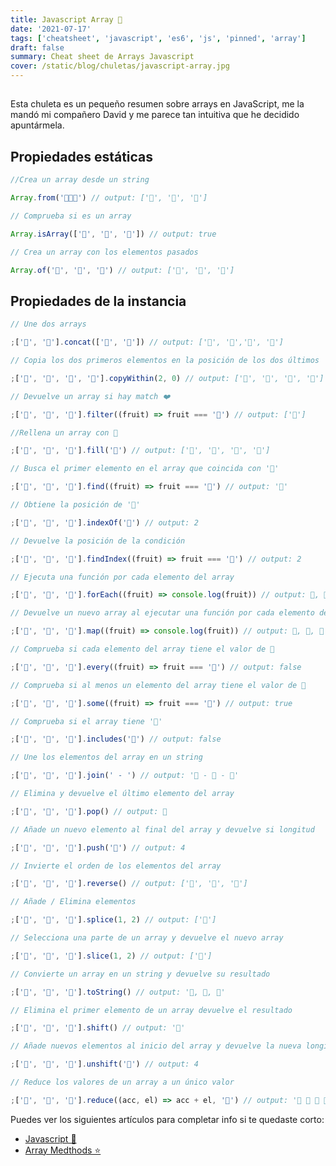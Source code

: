 ```yaml
---
title: Javascript Array 📑
date: '2021-07-17'
tags: ['cheatsheet', 'javascript', 'es6', 'js', 'pinned', 'array']
draft: false
summary: Cheat sheet de Arrays Javascript
cover: /static/blog/chuletas/javascript-array.jpg
---
```


<section>

##

Esta chuleta es un pequeño resumen sobre arrays en JavaScript, me la mandó mi compañero David y me parece tan intuitiva que he decidido apuntármela.

</section>

<section id="static">

## Propiedades estáticas

```javascript
//Crea un array desde un string

Array.from('🍐🍉🍒') // output: ['🍐', '🍉', '🍒']
```

```javascript
// Comprueba si es un array

Array.isArray(['🍐', '🍉', '🍒']) // output: true
```

```javascript
// Crea un array con los elementos pasados

Array.of('🍐', '🍉', '🍒') // output: ['🍐', '🍉', '🍒']
```

</section>
<section id="instance">

## Propiedades de la instancia

```javascript
// Une dos arrays

;['🍐', '🍉'].concat(['🍒', '🍌']) // output: ['🍐', '🍉','🍒', '🍌']
```

```javascript
// Copia los dos primeros elementos en la posición de los dos últimos

;['🍐', '🍉', '🍒', '🍌'].copyWithin(2, 0) // output: ['🍐', '🍉', '🍐', '🍉']
```

```javascript
// Devuelve un array si hay match ❤️

;['🍐', '🍉', '🍒'].filter((fruit) => fruit === '🍒') // output: ['🍒']
```

```javascript
//Rellena un array con 🍑

;['🍐', '🍉', '🍒'].fill('🍑') // output: ['🍑', '🍑', '🍑', '🍑']
```

```javascript
// Busca el primer elemento en el array que coincida con '🍒'

;['🍐', '🍉', '🍒'].find((fruit) => fruit === '🍒') // output: '🍒'
```

```javascript
// Obtiene la posición de '🍒'

;['🍐', '🍉', '🍒'].indexOf('🍒') // output: 2
```

```javascript
// Devuelve la posición de la condición

;['🍐', '🍉', '🍒'].findIndex((fruit) => fruit === '🍒') // output: 2
```

```javascript
// Ejecuta una función por cada elemento del array

;['🍐', '🍉', '🍒'].forEach((fruit) => console.log(fruit)) // output: 🍐, 🍉, 🍒
```

```javascript
// Devuelve un nuevo array al ejecutar una función por cada elemento del array

;['🍐', '🍉', '🍒'].map((fruit) => console.log(fruit)) // output: 🍐, 🍉, 🍒
```

```javascript
// Comprueba si cada elemento del array tiene el valor de 🍒

;['🍐', '🍉', '🍒'].every((fruit) => fruit === '🍒') // output: false
```

```javascript
// Comprueba si al menos un elemento del array tiene el valor de 🍒

;['🍐', '🍉', '🍒'].some((fruit) => fruit === '🍒') // output: true
```

```javascript
// Comprueba si el array tiene '🍇'

;['🍐', '🍉', '🍒'].includes('🍇') // output: false
```

```javascript
// Une los elementos del array en un string

;['🍐', '🍉', '🍒'].join(' - ') // output: '🍐 - 🍉 - 🍒'
```

```javascript
// Elimina y devuelve el último elemento del array

;['🍐', '🍉', '🍒'].pop() // output: 🍒
```

```javascript
// Añade un nuevo elemento al final del array y devuelve si longitud

;['🍐', '🍉', '🍒'].push('🍌') // output: 4
```

```javascript
// Invierte el orden de los elementos del array

;['🍐', '🍉', '🍒'].reverse() // output: ['🍒', '🍉', '🍐']
```

```javascript
// Añade / Elimina elementos

;['🍐', '🍉', '🍒'].splice(1, 2) // output: ['🍐']
```

```javascript
// Selecciona una parte de un array y devuelve el nuevo array

;['🍐', '🍉', '🍒'].slice(1, 2) // output: ['🍉']
```

```javascript
// Convierte un array en un string y devuelve su resultado

;['🍐', '🍉', '🍒'].toString() // output: '🍐, 🍉, 🍒'
```

```javascript
// Elimina el primer elemento de un array devuelve el resultado

;['🍐', '🍉', '🍒'].shift() // output: '🍐'
```

```javascript
// Añade nuevos elementos al inicio del array y devuelve la nueva longitud

;['🍐', '🍉', '🍒'].unshift('🍌') // output: 4
```

```javascript
// Reduce los valores de un array a un único valor

;['🍐', '🍉', '🍒'].reduce((acc, el) => acc + el, '🍉') // output: '🍉 🍐 🍉 🍒'
```

</section>

Puedes ver los siguientes artículos para completar info si te quedaste corto:

- <a href="/blog/chuletas/javascript" target="_blank" rel="noopener noreferrer">
    Javascript 📑
  </a>
- <a href="/blog/javascript/array-methods" target="_blank" rel="noopener noreferrer">
    Array Medthods ⭐
  </a>
